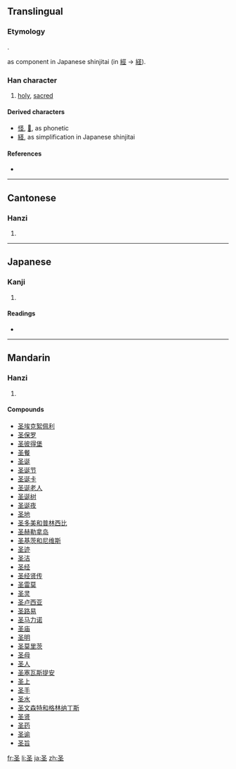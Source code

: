 {{also|聖|巠}}
==Translingual==
{{zh-forms|圣|圣[[聖]]}}

===Etymology===
{{Han compound|又|土|ls=ic}}.

{{Han simp|巠}} as component in Japanese shinjitai (in [[經]] → [[経]]).

===Han character===
{{Han char|rn=32|rad=土|as=02|sn=5|four=1710<sub>4</sub>|canj=水土 (EG)}}

# [[holy]], [[sacred]]

====Derived characters====
* [[怪]], [[𡌪]], as phonetic
* [[経]], as simplification in Japanese shinjitai

====References====
* {{Han ref|kx=0223.060|dkj=04873|dj=0455.050|hdz=10417.150|uh=5723|ud=22307|bh=C96F|bd=51567}}

----

==Cantonese==

===Hanzi===
{{yue-hanzi|jyut=|y=sing3|tra=聖}}

# {{defn|Cantonese|sort=土02}}

----

==Japanese==

===Kanji===
{{ja-kanji|grade=|rs=土02}}

# {{defn|Japanese|sort=土02}}

====Readings====
* {{ja-readings|on=[[くつ]] (kutsu), [[こち]] (kochi), [[せい]] (sei)|kun=[[たがやす]] (tagayasu)}}

----

==Mandarin==

===Hanzi===
{{cmn-hanzi|tra=聖|pin=[[kū]] ([[ku1]]), [[shèng]] ([[sheng4]])|wg=k'u<sup>1</sup>, sheng<sup>4</sup>}}

# {{defn|Mandarin|sort=土02}}

====Compounds====
* [[圣埃克絮佩利]]
* [[圣保罗]]
* [[圣彼得堡]]
* [[圣餐]]
* [[圣诞]]
* [[圣诞节]]
* [[圣诞卡]]
* [[圣诞老人]]
* [[圣诞树]]
* [[圣诞夜]]
* [[圣地]]
* [[圣多美和普林西比]]
* [[圣赫勒拿岛]]
* [[圣基茨和尼维斯]]
* [[圣迹]]
* [[圣洁]]
* [[圣经]]
* [[圣经贤传]]
* [[圣雷莫]]
* [[圣灵]]
* [[圣卢西亚]]
* [[圣路易]]
* [[圣马力诺]]
* [[圣庙]]
* [[圣明]]
* [[圣莫里茨]]
* [[圣母]]
* [[圣人]]
* [[圣塞瓦斯提安]]
* [[圣上]]
* [[圣手]]
* [[圣水]]
* [[圣文森特和格林纳丁斯]]
* [[圣贤]]
* [[圣药]]
* [[圣谕]]
* [[圣旨]]

[[fr:圣]]
[[li:圣]]
[[ja:圣]]
[[zh:圣]]